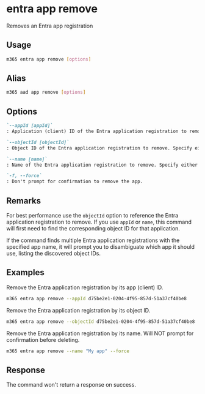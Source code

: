 
# entra app remove

Removes an Entra app registration

## Usage

```sh
m365 entra app remove [options]
```

## Alias

```sh
m365 aad app remove [options]
```

## Options

```md definition-list
`--appId [appId]`
: Application (client) ID of the Entra application registration to remove. Specify either `appId`, `objectId` or `name` but not multiple.

`--objectId [objectId]`
: Object ID of the Entra application registration to remove. Specify either `appId`, `objectId` or `name` but not multiple.

`--name [name]`
: Name of the Entra application registration to remove. Specify either `appId`, `objectId` or `name` but not multiple.

`-f, --force`
: Don't prompt for confirmation to remove the app.
```

<Global />

## Remarks

For best performance use the `objectId` option to reference the Entra application registration to remove. If you use `appId` or `name`, this command will first need to find the corresponding object ID for that application.

If the command finds multiple Entra application registrations with the specified app name, it will prompt you to disambiguate which app it should use, listing the discovered object IDs.

## Examples

Remove the Entra application registration by its app (client) ID.

```sh
m365 entra app remove --appId d75be2e1-0204-4f95-857d-51a37cf40be8
```

Remove the Entra application registration by its object ID.

```sh
m365 entra app remove --objectId d75be2e1-0204-4f95-857d-51a37cf40be8
```

Remove the Entra application registration by its name. Will NOT prompt for confirmation before deleting.

```sh
m365 entra app remove --name "My app" --force
```

## Response

The command won't return a response on success.

